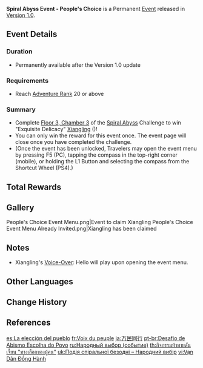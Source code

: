{{Event
|name              = Spiral Abyss Event - People's Choice
|image             = People's Choice.png
|type              = In-Game
|group             = Spiral Abyss
|group2            = Indefinite
|time_known        = yes
|time_start        = 2020-09-28 10:00:00
|time_end          = none
|time_start_offset = UTC+8
|link              = https://genshin.hoyoverse.com/en/news/detail/5719
}}
{{Description|You know [[Xiangling]], from [[Wanmin Restaurant]]? The celebrity chef from [[Liyue]] who's always on the lookout for novel ingredients.<br>Well, she was talking about how this underground spiral place must contain a load of goodies you'd never find up here on the surface...<br>It seems she waited till we weren't looking and snuck inside.<br>She's gone deeper than we can get to.<br>So maybe you could bring her back?<br>There's no rush, though, a chef like her would never let herself go hungry.}}
'''Spiral Abyss Event - People's Choice''' is a Permanent [[Event]] released in [[Version 1.0]].

==Event Details==
===Duration===
* Permanently available after the Version 1.0 update

===Requirements===
* Reach [[Adventure Rank]] 20 or above

===Summary===
* Complete [[Spiral Abyss/Floors#Floor 3|Floor 3, Chamber 3]] of the [[Spiral Abyss]] Challenge to win "Exquisite Delicacy" [[Xiangling]] ({{Pyro}})!
* You can only win the reward for this event once. The event page will close once you have completed the challenge.
* (Once the event has been unlocked, Travelers may open the event menu by pressing F5 (PC), tapping the compass in the top-right corner (mobile), or holding the L1 Button and selecting the compass from the Shortcut Wheel (PS4).)

==Total Rewards==
{{Event Rewards
|Xiangling = 1
|sort = Xiangling
}}

==Gallery==
<gallery>
People's Choice Event Menu.png|Event to claim Xiangling
People's Choice Event Menu Already Invited.png|Xiangling has been claimed
</gallery>

==Notes==
* Xiangling's [[Xiangling/Voice-Overs|Voice-Over]]: Hello will play upon opening the event menu.

==Other Languages==
{{Other Languages
|en      = People's Choice
|zhs     = 万民同行
|zhs_rm  = Wànmín Tóngxíng
|zht     = 萬民同行
|zht_rm  = Wànmín Tóngxíng
|zh_tl   = {{Lex|Wanmin|zh}} Journeying Together
|ja      = 万民同行
|ja_rm   = Banmin Doukou{{Assumed}}
|ja_tl   = All People Travelling Together{{Sino}}
|ko      = 만민동행
|ko_tl   = Go With Everybody
|es      = La elección del pueblo
|es_tl   = The Choice of the People
|fr      = Voix du peuple
|fr_tl   = Voice of the People
|ru      = Народный выбор
|ru_tl   = Nation Choice
|th      = ทางเลือกของผู้คน
|th_rm   = Thang Lueak Khong Phukhon
|th_tl   = People's choice
|vi      = Vạn Dân Đồng Hành
|vi_tl   = 
|de      = Gemeinsamer Vorstoß
|de_tl   = Common Advance
|id      = People's Choice
|pt      = Escolha do Povo
|pt_tl   = 
|tr      = İnsanların Seçimi
|tr_tl   = 
|it      = Decisione del popolo
|it_tl   = 
}}

==Change History==
{{Change History|1.0}}

==References==
{{Reflist}}

[[es:La elección del pueblo]]
[[fr:Voix du peuple]]
[[ja:万民同行]]
[[pt-br:Desafio de Abismo Escolha do Povo]]
[[ru:Народный выбор (событие)]]
[[th:กิจกรรมท้าทายดันเจี้ยน "ทางเลือกของผู้คน"]]
[[uk:Подія спіральної безодні – Народний вибір]]
[[vi:Vạn Dân Đồng Hành]]